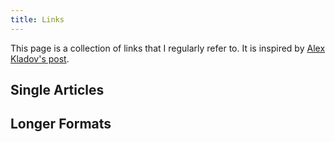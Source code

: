 ```yaml
---
title: Links
---
```



This page is a collection of links that I regularly refer to.
It is inspired by [Alex Kladov's post](https://matklad.github.io/2025/08/23/links.html).


## Single Articles

<LinkCard
  title="Move Your Bugs to the Left"
  href="https://samwho.dev/blog/move-your-bugs-to-the-left/"
  description="Nobody wants to fix bugs under time pressure. This article explains how to catch bugs early i.e. moving them to the left."
/>
<LinkCard
  title="Choosing our Preferences"
  href="https://ometer.com/preferences.html"
  description="A classic in the GNOME community. Find out why we should be mindful when deciding what should be a preference and what should just be hard-coded."
/>
<LinkCard
  title="How Can You Not Be Romantic About Programming?"
  href="https://thorstenball.com/blog/2020/09/08/how-can-you-not-be-romantic-about-programming/"
  description='I have nothing to add to the title.'
/>
<LinkCard
  title="Visual Design Rules You Can Safely Follow Every Time"
  href="https://anthonyhobday.com/sideprojects/saferules/"
  description="Visual design doesn't come easy to me. Practice and re-reading this page before starting a project makes it much easier for me."
/>
<LinkCard
  title="Build Your Own React"
  href="https://pomb.us/build-your-own-react/"
  description="Ever wondered how React works behind the scenes? Here you'll learn how do build your own React in ~300 lines of code."
/>
<LinkCard
  title="Fine-Grained Reactivity With Signals"
  href="https://docs.solidjs.com/advanced-concepts/fine-grained-reactivity"
  description="Apart from React, most modern web frameworks moved to signals in order to achieve fine-grained reactivity. This SolidJS article will give you a good mental model for how this works behind the scenes."
/>
<LinkCard
  title="Teach Yourself Computer Science"
  href="https://teachyourselfcs.com/"
  description="A great entry point to learn computer science. This page gives you an opinionated list of subjects and books to focus on."
/>
<LinkCard
  title="Names Should Be Cute, Not Descriptive"
  href="https://ntietz.com/blog/name-your-projects-cutesy-things/"
  description="A pet peeve of mine. If you name your project, choose a cute name, not a descriptive one."
/>
<LinkCard
  title="Left to Right Programming"
  href="https://graic.net/p/left-to-right-programming"
  description="Ever wondered why functional features like list comprehensions are so hard to read in Python? Read about left-to-right programming to see how other languages do it right."
/>
<LinkCard
  title="The Power of Being New: A Proven Recipe for High Impact"
  href="https://hazelweakly.me/blog/the-power-of-being-new--a-proven-recipe-for-high-impact/"
  description="Take advantage of the fact that you yourself or a colleague only recently joined the team."
/>

## Longer Formats

<LinkCard
  title="Crafting Interpreters"
  href="https://www.craftinginterpreters.com/contents.html"
  description="This is my favorite CS book. Write your own language and enjoy ever second of it!"
/>
<LinkCard
  title="Bartosz Ciechanowski"
  href="https://ciechanow.ski/archives/"
  description="Every post of Bartosz Ciechanowski is a gem. He takes a subject he is curious about, thoroughly researches it and then presents it together with interactive 3D animations."
/>
<LinkCard
  title="The Feynman Lectures on Physics"
  href="https://www.feynmanlectures.caltech.edu/"
  description="Did you know that you can read the most famous Physics book series for free? I can especially recommend the first half of the first book."
/>
<LinkCard
  title="Operating Systems: Three Easy Pieces"
  href="https://pages.cs.wisc.edu/~remzi/OSTEP/"
  description="With this free book, you learn enough about operating systems to be dangerous."
/>
<LinkCard
  title="Writing an OS in Rust"
  href="https://os.phil-opp.com/"
  description="Write your own operating system -- step-by-step -- all in Rust."
/>
<LinkCard
  title="Fundamentals of Data Visualization"
  href="https://clauswilke.com/dataviz/"
  description="Do you want to make plots that make your point clear? Then this is the book for you!"
/>
<LinkCard
  title="PhD Thesis by Eelco Dolstra -- Creator of Nix"
  href="https://edolstra.github.io/pubs/phd-thesis.pdf"
  description="Did you know that the creator of Nix wrote his PhD thesis about Nix? If you want to learn about the principles behind Nix, this is the best ressource in my opinion."
/>

